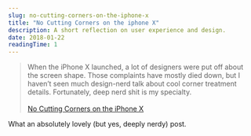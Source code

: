 ```yaml
---
slug: no-cutting-corners-on-the-iphone-x
title: "No Cutting Corners on the iphone X"
description: A short reflection on user experience and design.
date: 2018-01-22
readingTime: 1
---
```


>When the iPhone X launched, a lot of designers were put off about the screen shape. Those complaints have mostly died down, but I haven’t seen much design-nerd talk about cool corner treatment details. Fortunately, deep nerd shit is my specialty.<br /><br />
<a href="https://medium.com/tall-west/no-cutting-corners-on-the-iphone-x-97a9413b94e">No Cutting Corners on the iPhone X</a>

What an absolutely lovely (but yes, deeply nerdy) post.